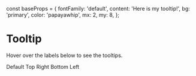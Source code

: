 const baseProps = {
    fontFamily: 'default',
    content: 'Here is my tooltip!',
    bg: 'primary',
    color: 'papayawhip',
    mx: 2,
    my: 8,
};

<a id="Tooltip"></a>

# Tooltip
Hover over the labels below to see the tooltips.

<BaseTooltip>
    <DocLabel>Default</DocLabel>
</BaseTooltip>
<BaseTooltip placement="top" bg="warning" color="secondary">
    <DocLabel>Top</DocLabel>
</BaseTooltip>
<BaseTooltip placement="right">
    <DocLabel>Right</DocLabel>
</BaseTooltip>
<BaseTooltip placement="bottom">
    <DocLabel>Bottom</DocLabel>
</BaseTooltip>
<BaseTooltip placement="left">
    <DocLabel>Left</DocLabel>
</BaseTooltip>
